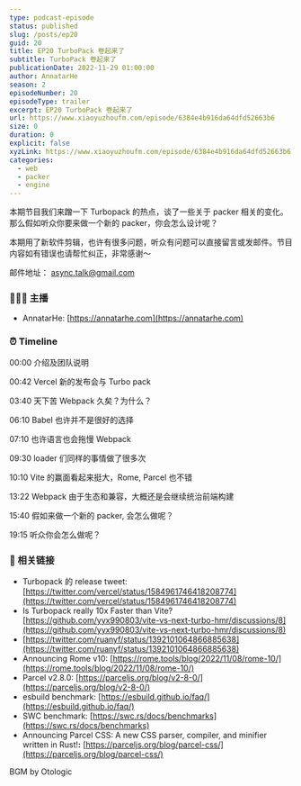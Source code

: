 ```yaml
---
type: podcast-episode
status: published
slug: /posts/ep20
guid: 20
title: EP20 TurboPack 卷起来了
subtitle: TurboPack 卷起来了
publicationDate: 2022-11-29 01:00:00
author: AnnatarHe
season: 2
episodeNumber: 20
episodeType: trailer
excerpt: EP20 TurboPack 卷起来了
url: https://www.xiaoyuzhoufm.com/episode/6384e4b916da64dfd52663b6
size: 0
duration: 0
explicit: false
xyzLink: https://www.xiaoyuzhoufm.com/episode/6384e4b916da64dfd52663b6
categories:
  - web
  - packer
  - engine
---
```


本期节目我们来蹭一下 Turbopack 的热点，谈了一些关于 packer 相关的变化。那么假如听众你要来做一个新的 packer，你会怎么设计呢？

本期用了新软件剪辑，也许有很多问题，听众有问题可以直接留言或发邮件。节目内容如有错误也请帮忙纠正，非常感谢～

邮件地址： async.talk@gmail.com

### 👨‍👨‍👦 主播

- AnnatarHe: [https://annatarhe.com](https://annatarhe.com)

### ⏰ Timeline

00:00 介绍及团队说明

00:42 Vercel 新的发布会与 Turbo pack

03:40 天下苦 Webpack 久矣？为什么？

06:10 Babel 也许并不是很好的选择

07:10 也许语言也会拖慢 Webpack

09:30 loader 们同样的事情做了很多次

10:10 Vite 的赢面看起来挺大，Rome, Parcel 也不错

13:22 Webpack 由于生态和兼容，大概还是会继续统治前端构建

15:40 假如来做一个新的 packer, 会怎么做呢？

19:15 听众你会怎么做呢？

### 🔗 相关链接

- Turbopack 的 release tweet: [https://twitter.com/vercel/status/1584961746418208774](https://twitter.com/vercel/status/1584961746418208774)
- Is Turbopack really 10x Faster than Vite? [https://github.com/yyx990803/vite-vs-next-turbo-hmr/discussions/8](https://github.com/yyx990803/vite-vs-next-turbo-hmr/discussions/8)
- [https://twitter.com/ruanyf/status/1392101064866885638](https://twitter.com/ruanyf/status/1392101064866885638)
- Announcing Rome v10: [https://rome.tools/blog/2022/11/08/rome-10/](https://rome.tools/blog/2022/11/08/rome-10/)
- Parcel v2.8.0: [https://parceljs.org/blog/v2-8-0/](https://parceljs.org/blog/v2-8-0/)
- esbuild benchmark: [https://esbuild.github.io/faq/](https://esbuild.github.io/faq/)
- SWC benchmark: [https://swc.rs/docs/benchmarks](https://swc.rs/docs/benchmarks)
- Announcing Parcel CSS: A new CSS parser, compiler, and minifier written in Rust!****:**** [https://parceljs.org/blog/parcel-css/](https://parceljs.org/blog/parcel-css/)

BGM by Otologic


